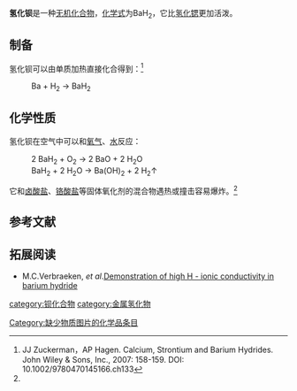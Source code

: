 {{chembox
| Verifiedfields = 
| Watchedfields = 
| verifiedrevid = 
| Name = 氢化钡
| ImageFile = Cotunnite structure.png
| ImageSize = 
| ImageName = 
| IUPACName = 
| OtherNames = 
|Section1={{Chembox Identifiers
| CASNo = 13477-09-3
| CASNo_Ref = {{cascite|correct|CAS}}
|  UNII_Ref  =  
|  UNII  =  
|  EINECS  =  
|  PubChem  = 
|  InChI  =  
|  SMILES  = [Ba+2].[H-].[H-]
}}
|Section3={{Chembox Properties
| Formula = BaH<sub>2</sub>
| MolarMass = 139.343
| Appearance = 白色至灰色晶体
| Solubility = 反应
| Density = 4.16g·cm<sup>-3</sup><ref name=crc>W. M. Haynes. CRC Handbook of Chemistry and Physics 95<sup>th</sup>ed. CRC Press, 2014. pp 4-50</ref><BR>4.21g·cm<sup>-3</sup><ref name=wj />
| MeltingPt = 675℃（分解<ref name=wj>无机化学丛书 第二卷 铍 碱土金属 硼 铝 镓分族. 科学出版社. pp 150. 4.1.2 氢化钙、氢化锶和氢化钡</ref>）
  }}
}}

'''氢化钡'''是一种[[无机化合物|无机化合物]]，[[化学式|化学式]]为BaH<sub>2</sub>，它比[[氢化锶|氢化锶]]更加活泼。

==制备==
氢化钡可以由单质加热直接化合得到：<ref>JJ Zuckerman，AP Hagen. Calcium, Strontium and Barium Hydrides. John Wiley & Sons, Inc., 2007: 158-159. DOI: 10.1002/9780470145166.ch133</ref>
: Ba + H<sub>2</sub> → BaH<sub>2</sub>
==化学性质==
氢化钡在空气中可以和[[氧气|氧气]]、[[水|水]]反应：
: 2 BaH<sub>2</sub> + O<sub>2</sub> → 2 BaO + 2 H<sub>2</sub>O
: BaH<sub>2</sub> + 2 H<sub>2</sub>O → Ba(OH)<sub>2</sub> + 2 H<sub>2</sub>↑
它和[[卤酸盐|卤酸盐]]、[[铬酸盐|铬酸盐]]等固体氧化剂的混合物遇热或撞击容易爆炸。<ref name=wj />
==参考文献==
{{reflist}}
==拓展阅读==
* M.C.Verbraeken, ''et al''.[https://research-repository.st-andrews.ac.uk/bitstream/handle/10023/6774/NM12102722E_final_submission_Verbraeken.pdf?sequence=1 Demonstration of high H - ionic conductivity in barium hydride] {{Wayback|url=https://research-repository.st-andrews.ac.uk/bitstream/handle/10023/6774/NM12102722E_final_submission_Verbraeken.pdf?sequence=1 |date=20160822220946 }}
{{钡化合物}}

[[category:钡化合物|category:钡化合物]]
[[category:金属氢化物|category:金属氢化物]]
[[Category:缺少物质图片的化学品条目|Category:缺少物质图片的化学品条目]]